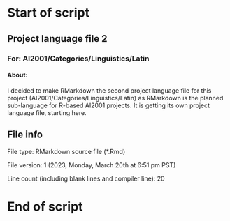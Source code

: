 # Start of script

## Project language file 2

### For: AI2001/Categories/Linguistics/Latin

#### About:

I decided to make RMarkdown the second project language file for this project (AI2001/Categories/Linguistics/Latin) as RMarkdown is the planned sub-language for R-based AI2001 projects. It is getting its own project language file, starting here.

## File info

File type: RMarkdown source file (*.Rmd)

File version: 1 (2023, Monday, March 20th at 6:51 pm PST)

Line count (including blank lines and compiler line): 20

# End of script
